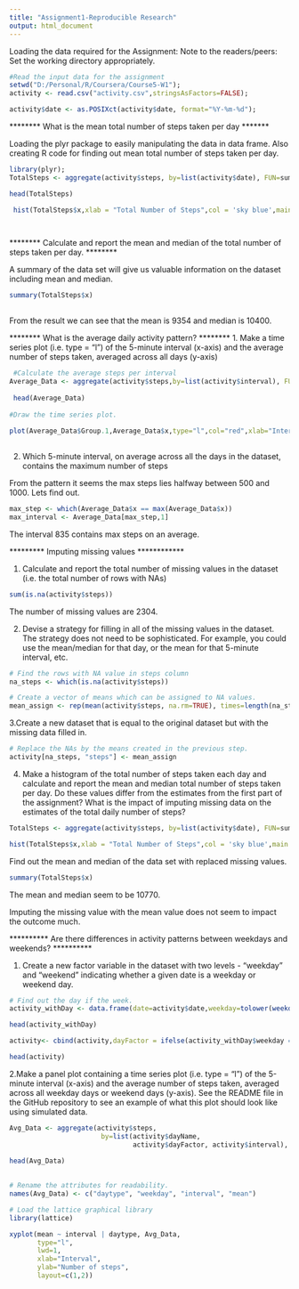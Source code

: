 ```yaml
---
title: "Assignment1-Reproducible Research"
output: html_document
---
```


Loading the data required for the Assignment:
Note to the readers/peers: Set the working directory appropriately.

```r
#Read the input data for the assignment
setwd("D:/Personal/R/Coursera/Course5-W1");
activity <- read.csv("activity.csv",stringsAsFactors=FALSE);

activity$date <- as.POSIXct(activity$date, format="%Y-%m-%d");
```

******** What is the mean total number of steps taken per day *******

Loading the plyr package to easily manipulating the data in data frame. Also creating R code for finding out mean total number of steps taken per day. 

```r
library(plyr);
TotalSteps <- aggregate(activity$steps, by=list(activity$date), FUN=sum, na.rm=TRUE)

head(TotalSteps)

 hist(TotalSteps$x,xlab = "Total Number of Steps",col = 'sky blue',main = 'Histogram of the total number of steps')

  
```  

******** Calculate and report the mean and median of the total number of steps taken per day. ******** 

A summary of the data set will give us valuable information on the dataset including mean and median.
```r
summary(TotalSteps$x)
  
``` 

From the result we can see that the mean is 9354 and median is 10400.

******** What is the average daily activity pattern? ******** 
1. Make a time series plot (i.e. type = "l") of the 5-minute interval (x-axis) and the average number of steps taken, averaged across all days (y-axis)

```r
 
 #Calculate the average steps per interval
Average_Data <- aggregate(activity$steps,by=list(activity$interval), FUN=mean,na.rm=TRUE)
 
 head(Average_Data)
 
#Draw the time series plot.
 
plot(Average_Data$Group.1,Average_Data$x,type="l",col="red",xlab="Interval",ylab="Average steps" )
  
``` 
2. Which 5-minute interval, on average across all the days in the dataset, contains the maximum number of steps

From the pattern it seems the max steps lies halfway between 500 and 1000. Lets find out.

```r
max_step <- which(Average_Data$x == max(Average_Data$x))
max_interval <- Average_Data[max_step,1]

```
  The interval 835 contains max steps on an average.

********* Imputing missing values ************


1. Calculate and report the total number of missing values in the dataset (i.e. the total number of rows with NAs)

```r
sum(is.na(activity$steps))

```

The number of missing values are 2304.

2. Devise a strategy for filling in all of the missing values in the dataset. The strategy does not need to be sophisticated. For example, you could use the mean/median for that day, or the mean for that 5-minute interval, etc.

```r
# Find the rows with NA value in steps column
na_steps <- which(is.na(activity$steps))

# Create a vector of means which can be assigned to NA values.
mean_assign <- rep(mean(activity$steps, na.rm=TRUE), times=length(na_steps))
```

3.Create a new dataset that is equal to the original dataset but with the missing data filled in.

```r
# Replace the NAs by the means created in the previous step.
activity[na_steps, "steps"] <- mean_assign
```

4. Make a histogram of the total number of steps taken each day and calculate and report the mean and median total number of steps taken per day. Do these values differ from the estimates from the first part of the assignment? What is the impact of imputing missing data on the estimates of the total daily number of steps?

```r
TotalSteps <- aggregate(activity$steps, by=list(activity$date), FUN=sum)

hist(TotalSteps$x,xlab = "Total Number of Steps",col = 'sky blue',main = 'Histogram of the total number of steps with Imputed Missing Values')

```

Find out the mean and median of the data set with replaced missing values.

```r
summary(TotalSteps$x)
````

The mean and median seem to be 10770.

Imputing the missing value with the mean value does not seem to impact the outcome much.

********** Are there differences in activity patterns between weekdays and weekends? **********

1. Create a new factor variable in the dataset with two levels - "weekday" and "weekend" indicating whether a given date is a weekday or weekend day.

```r
# Find out the day if the week.
activity_withDay <- data.frame(date=activity$date,weekday=tolower(weekdays(activity$date)), steps=activity$steps,  interval=activity$interval)

head(activity_withDay)

activity<- cbind(activity,dayFactor = ifelse(activity_withDay$weekday == "saturday" | activity_withDay$weekday == "sunday", "weekend", "weekday"))

head(activity)
```

2.Make a panel plot containing a time series plot (i.e. type = "l") of the 5-minute interval (x-axis) and the average number of steps taken, averaged across all weekday days or weekend days (y-axis). See the README file in the GitHub repository to see an example of what this plot should look like using simulated data.

```r
Avg_Data <- aggregate(activity$steps, 
                       by=list(activity$dayName, 
                               activity$dayFactor, activity$interval), mean)
 
head(Avg_Data)
 

# Rename the attributes for readability.
names(Avg_Data) <- c("daytype", "weekday", "interval", "mean")

# Load the lattice graphical library
library(lattice)

xyplot(mean ~ interval | daytype, Avg_Data, 
       type="l", 
       lwd=1, 
       xlab="Interval", 
       ylab="Number of steps", 
       layout=c(1,2))

```
